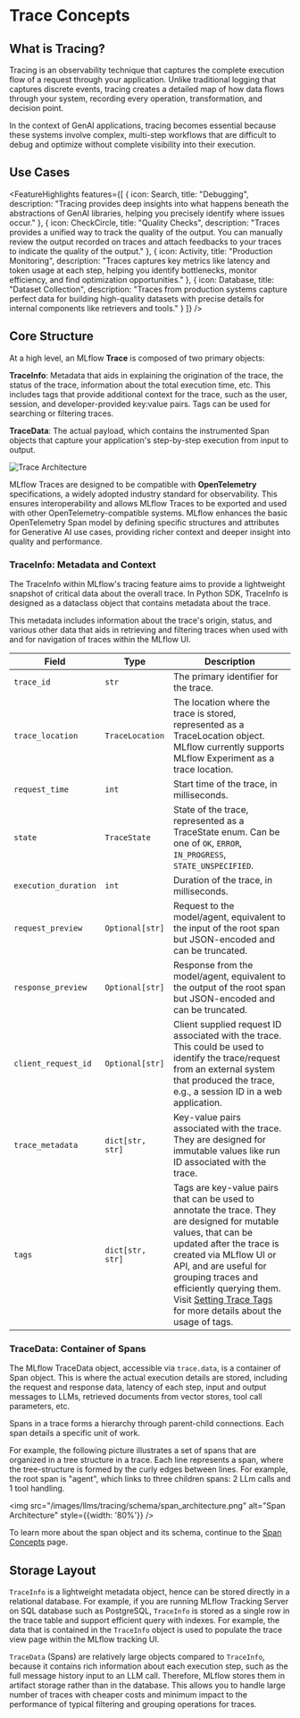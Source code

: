 
# Trace Concepts

## What is Tracing?

Tracing is an observability technique that captures the complete execution flow of a request through your application. Unlike traditional logging that captures discrete events, tracing creates a detailed map of how data flows through your system, recording every operation, transformation, and decision point.

In the context of GenAI applications, tracing becomes essential because these systems involve complex, multi-step workflows that are difficult to debug and optimize without complete visibility into their execution.

<ImageBox
  src="/images/llms/tracing/genai-trace-debug.png"
  alt="Trace Example"
  width="70%"
  caption="Example of a Trace for a Tool Calling Agent"
/>

## Use Cases

<FeatureHighlights features={[
  {
    icon: Search,
    title: "Debugging",
    description: "Tracing provides deep insights into what happens beneath the abstractions of GenAI libraries, helping you precisely identify where issues occur."
  },
  {
    icon: CheckCircle,
    title: "Quality Checks",
    description: "Traces provides a unified way to track the quality of the output. You can manually review the output recorded on traces and attach feedbacks to your traces to indicate the quality of the output."
  },
  {
    icon: Activity,
    title: "Production Monitoring",
    description: "Traces captures key metrics like latency and token usage at each step, helping you identify bottlenecks, monitor efficiency, and find optimization opportunities."
  },
  {
    icon: Database,
    title: "Dataset Collection",
    description: "Traces from production systems capture perfect data for building high-quality datasets with precise details for internal components like retrievers and tools."
  }
]} />

## Core Structure

At a high level, an MLflow **Trace** is composed of two primary objects:

**<APILink fn="mlflow.entities.TraceInfo">TraceInfo</APILink>**: Metadata that aids in explaining the origination of the trace, the status of the trace, information about the total execution time, etc. This includes tags that provide additional context for the trace, such as the user, session, and developer-provided key:value pairs. Tags can be used for searching or filtering traces.

**<APILink fn="mlflow.entities.TraceData">TraceData</APILink>**: The actual payload, which contains the instrumented <APILink fn="mlflow.entities.Span">Span</APILink> objects that capture your application's step-by-step execution from input to output.

<div style={{display: 'flex', justifyContent: 'center'}}>
  <img src="/images/llms/tracing/schema/trace_architecture.png" alt="Trace Architecture" style={{width: '70%'}} />
</div>

MLflow Traces are designed to be compatible with **OpenTelemetry** specifications, a widely adopted industry standard for observability. This ensures interoperability and allows MLflow Traces to be exported and used with other OpenTelemetry-compatible systems. MLflow enhances the basic OpenTelemetry Span model by defining specific structures and attributes for Generative AI use cases, providing richer context and deeper insight into quality and performance.

### TraceInfo: Metadata and Context

The <APILink fn="mlflow.entities.TraceInfo">TraceInfo</APILink> within MLflow's tracing feature aims to provide a lightweight snapshot of critical data about the overall trace. In Python SDK, <APILink fn="mlflow.entities.TraceInfo">TraceInfo</APILink> is designed as a dataclass object that contains metadata about the trace.

This metadata includes information about the trace's origin, status, and various other data that aids in retrieving and filtering traces when used with <APILink fn="mlflow.search_traces" /> and for navigation of traces within the MLflow UI.

| Field                | Type                                                                  | Description                                                                                                                                                                                                                                                                                                                                    |
| -------------------- | --------------------------------------------------------------------- | ---------------------------------------------------------------------------------------------------------------------------------------------------------------------------------------------------------------------------------------------------------------------------------------------------------------------------------------------- |
| `trace_id`           | `str`                                                                 | The primary identifier for the trace.                                                                                                                                                                                                                                                                                                          |
| `trace_location`     | <APILink fn="mlflow.entities.TraceLocation">`TraceLocation`</APILink> | The location where the trace is stored, represented as a TraceLocation object. MLflow currently supports MLflow Experiment as a trace location.                                                                                                                                                                                                |
| `request_time`       | `int`                                                                 | Start time of the trace, in milliseconds.                                                                                                                                                                                                                                                                                                      |
| `state`              | <APILink fn="mlflow.entities.TraceState">`TraceState`</APILink>       | State of the trace, represented as a TraceState enum. Can be one of `OK`, `ERROR`, `IN_PROGRESS`, `STATE_UNSPECIFIED`.                                                                                                                                                                                                                         |
| `execution_duration` | `int`                                                                 | Duration of the trace, in milliseconds.                                                                                                                                                                                                                                                                                                        |
| `request_preview`    | `Optional[str]`                                                       | Request to the model/agent, equivalent to the input of the root span but JSON-encoded and can be truncated.                                                                                                                                                                                                                                    |
| `response_preview`   | `Optional[str]`                                                       | Response from the model/agent, equivalent to the output of the root span but JSON-encoded and can be truncated.                                                                                                                                                                                                                                |
| `client_request_id`  | `Optional[str]`                                                       | Client supplied request ID associated with the trace. This could be used to identify the trace/request from an external system that produced the trace, e.g., a session ID in a web application.                                                                                                                                               |
| `trace_metadata`     | `dict[str, str]`                                                      | Key-value pairs associated with the trace. They are designed for immutable values like run ID associated with the trace.                                                                                                                                                                                                                       |
| `tags`               | `dict[str, str]`                                                      | Tags are key-value pairs that can be used to annotate the trace. They are designed for mutable values, that can be updated after the trace is created via MLflow UI or API, and are useful for grouping traces and efficiently querying them. Visit [Setting Trace Tags](/genai/tracing/attach-tags) for more details about the usage of tags. |

### TraceData: Container of Spans

The MLflow <APILink fn="mlflow.entities.TraceData">TraceData</APILink> object, accessible via `trace.data`, is a container of <APILink fn="mlflow.entities.Span">Span</APILink> object. This is where the actual execution details are stored, including the request and response data, latency of each step, input and output messages to LLMs, retrieved documents from vector stores, tool call parameters, etc.

Spans in a trace forms a hierarchy through parent-child connections. Each span details a specific unit of work.

For example, the following picture illustrates a set of spans that are organized in a tree structure in a trace. Each line represents a span, where the tree-structure is formed by the curly edges between lines. For example, the root span is "agent", which links to three children spans: 2 LLm calls and 1 tool handling.

<img src="/images/llms/tracing/schema/span_architecture.png" alt="Span Architecture" style={{width: '80%'}} />

To learn more about the span object and its schema, continue to the [Span Concepts](/genai/tracing/concepts/span) page.

## Storage Layout

`TraceInfo` is a lightweight metadata object, hence can be stored directly in a relational database. For example, if you are running MLflow Tracking Server on SQL database such as PostgreSQL, `TraceInfo` is stored as a single row in the trace table and support efficient query with indexes. For example, the data that is contained in the `TraceInfo` object is used to populate the trace view page within the MLflow tracking UI.

`TraceData` (Spans) are relatively large objects compared to `TraceInfo`, because it contains rich information about each execution step, such as the full message history input to an LLM call. Therefore, MLflow stores them in artifact storage rather than in the database. This allows you to handle large number of traces with cheaper costs and minimum impact to the performance of typical filtering and grouping operations for traces.
